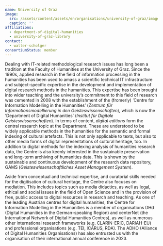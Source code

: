 ```yaml
---
name: University of Graz
image:
  src: /assets/content/assets/en/organisations/university-of-graz/image/src.png
  caption: ''
affiliations:
  - department-of-digital-humanities
  - university-of-graz-library
contact:
  - walter-scholger
consortiumStatus: member
---
```

Dealing with IT-related methodological research issues has long been a tradition at the Faculty of Humanities at the University of Graz. Since the 1990s, applied research in the field of information processing in the humanities has been used to amass a scientific technical IT infrastructure and subject-specific expertise in the development and implementation of digital research methods in the humanities. This expertise has been brought into wider teaching and the university’s commitment to this field of research was cemented in 2008 with the establishment of the (fromerly) ‘Centre for Information Modelling in the Humanities’ (*Zentrum für Informationsmodellierung in den Geisteswissenschaften*), which is now the ‘Department of Digital Humanities’ (*Institut für Digitale Geisteswissenschaften*). In terms of content, *digital editions* form the central research topic at the Department. These are understood to be widely applicable methods in the humanities for the semantic and formal indexing of cultural artefacts. This is not only applicable to texts, but also to other media forms of digital representations of cultural heritage, too. In addition to digital methods for the indexing analysis of humanities research data, the Centre is also keenly interested in the sustainable preservation and long-term archiving of humanities data. This is shown by the sustainable and continuous development of the research data repository, GAMS (*Geisteswissenschaftliches Asset Management System*).

Aside from conceptual and technical expertise, and curatorial skills needed for the digitisation of cultural heritage, the Centre also focuses on mediation. This includes topics such as media didactics, as well as legal, ethical and social issues in the field of Open Science and in the provision of free, public access to digital resources in research and teaching. As one of the leading Austrian centres for digital humanities, the Centre for Information Modelling in the Humanities is a member of organisations DHd (Digital Humanities in the German-speaking Region) and centerNet (the International Network of Digital Humanities Centres), as well as numerous other international research frameworks (e.g. CLARIN-ERIC, DARIAH-EU) and professional organisations (e.g. TEI, ICARUS, RDA). The ADHO (Alliance of Digital Humanities Organisations) has also entrusted us with the organisation of their international annual conference in 2023.

